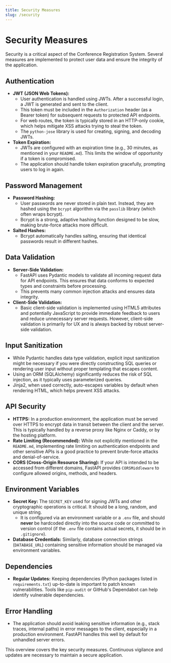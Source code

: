 ```yaml
---
title: Security Measures
slug: /security
---
```


# Security Measures

Security is a critical aspect of the Conference Registration System. Several measures are implemented to protect user data and ensure the integrity of the application.

## Authentication

-   **JWT (JSON Web Tokens):**
    -   User authentication is handled using JWTs. After a successful login, a JWT is generated and sent to the client.
    -   This token must be included in the `Authorization` header (as a Bearer token) for subsequent requests to protected API endpoints.
    -   For web routes, the token is typically stored in an HTTP-only cookie, which helps mitigate XSS attacks trying to steal the token.
    -   The `python-jose` library is used for creating, signing, and decoding JWTs.
-   **Token Expiration:**
    -   JWTs are configured with an expiration time (e.g., 30 minutes, as mentioned in your `README.md`). This limits the window of opportunity if a token is compromised.
    -   The application should handle token expiration gracefully, prompting users to log in again.

## Password Management

-   **Password Hashing:**
    -   User passwords are never stored in plain text. Instead, they are hashed using the `bcrypt` algorithm via the `passlib` library (which often wraps bcrypt).
    -   Bcrypt is a strong, adaptive hashing function designed to be slow, making brute-force attacks more difficult.
-   **Salted Hashes:**
    -   Bcrypt automatically handles salting, ensuring that identical passwords result in different hashes.

## Data Validation

-   **Server-Side Validation:**
    -   FastAPI uses Pydantic models to validate all incoming request data for API endpoints. This ensures that data conforms to expected types and constraints before processing.
    -   This prevents many common injection attacks and ensures data integrity.
-   **Client-Side Validation:**
    -   Basic client-side validation is implemented using HTML5 attributes and potentially JavaScript to provide immediate feedback to users and reduce unnecessary server requests. However, client-side validation is primarily for UX and is always backed by robust server-side validation.

## Input Sanitization

-   While Pydantic handles data type validation, explicit input sanitization might be necessary if you were directly constructing SQL queries or rendering user input without proper templating that escapes content.
-   Using an ORM (SQLAlchemy) significantly reduces the risk of SQL injection, as it typically uses parameterized queries.
-   Jinja2, when used correctly, auto-escapes variables by default when rendering HTML, which helps prevent XSS attacks.

## API Security

-   **HTTPS:** In a production environment, the application must be served over HTTPS to encrypt data in transit between the client and the server. This is typically handled by a reverse proxy like Nginx or Caddy, or by the hosting platform.
-   **Rate Limiting (Recommended):** While not explicitly mentioned in the `README.md`, implementing rate limiting on authentication endpoints and other sensitive APIs is a good practice to prevent brute-force attacks and denial-of-service.
-   **CORS (Cross-Origin Resource Sharing):** If your API is intended to be accessed from different domains, FastAPI provides `CORSMiddleware` to configure allowed origins, methods, and headers.

## Environment Variables

-   **Secret Key:** The `SECRET_KEY` used for signing JWTs and other cryptographic operations is critical. It should be a long, random, and unique string.
    -   It is configured via an environment variable or a `.env` file, and should **never** be hardcoded directly into the source code or committed to version control (if the `.env` file contains actual secrets, it should be in `.gitignore`).
-   **Database Credentials:** Similarly, database connection strings (`DATABASE_URL`) containing sensitive information should be managed via environment variables.

## Dependencies

-   **Regular Updates:** Keeping dependencies (Python packages listed in `requirements.txt`) up-to-date is important to patch known vulnerabilities. Tools like `pip-audit` or GitHub's Dependabot can help identify vulnerable dependencies.

## Error Handling

-   The application should avoid leaking sensitive information (e.g., stack traces, internal paths) in error messages to the client, especially in a production environment. FastAPI handles this well by default for unhandled server errors.

This overview covers the key security measures. Continuous vigilance and updates are necessary to maintain a secure application. 